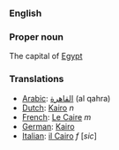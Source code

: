 ===English===

===Proper noun===

The capital of [[Egypt]]

===Translations===
*[[Arabic]]: [[القاهرة]] (al qahra)
*[[Dutch]]: [[Kairo]] ''n''
*[[French]]: [[Le Caire]] ''m''
*[[German]]: [[Kairo]]
*[[Italian]]: [[il Cairo]] ''f'' [''sic'']